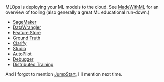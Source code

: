 

MLOps is deploying your ML models to the cloud. See [MadeWithML](https://madewithml.com/) for an overview of tooling (also generally a great ML educational run-down.)

* [SageMaker](https://aws.amazon.com/sagemaker/)
* [DataWrangler](https://aws.amazon.com/sagemaker/data-wrangler/)
* [Feature Store](https://aws.amazon.com/sagemaker/feature-store/)
* [Ground Truth](https://aws.amazon.com/sagemaker/groundtruth/)
* [Clarify](https://aws.amazon.com/sagemaker/clarify/)
* [Studio](https://aws.amazon.com/sagemaker/studio/)
* [AutoPilot](https://aws.amazon.com/sagemaker/autopilot/)
* [Debugger](https://aws.amazon.com/sagemaker/debugger/)
* [Distributed Training](https://aws.amazon.com/sagemaker/distributed-training/)

And I forgot to mention [JumpStart](https://aws.amazon.com/sagemaker/getting-started/), I'll mention next time.